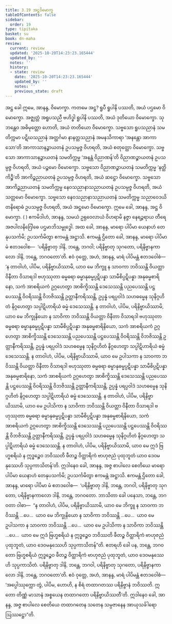```yaml
---
title: 3.19 အဋ္ဌဝိမောက္ခ
tableOfContents: false
sidebar:
  order: 19
type: tipitaka
basket: su
book: dn-maha
review:
  current: review
  updated: '2025-10-20T14:23:23.165444'
  updated_by: ''
  notes: ''
  history:
  - state: review
    date: '2025-10-20T14:23:23.165444'
    updated_by: ''
    notes: ''
    previous_state: draft
---
```



<DynamicBreadcrumb />


<ReviewStatus review={frontmatter.review} showDetails={true} />

<HypothesisAnnotation frontmatter={frontmatter} />

<Division number="174" book="dn-maha" e="ch" v="7" p="94">

<Paragraph number="383" book="dn-maha">
အဋ္ဌ ခေါ ဣမေ, အာနန္ဒ, ဝိမောက္ခာ. ကတမေ အဋ္ဌ? ရူပီ ရူပါနိ ပဿတိ, အယံ ပဌမော ဝိမောက္ခော. အဇ္ဈတ္တံ အရူပသညီ ဗဟိဒ္ဓါ ရူပါနိ ပဿတိ, အယံ ဒုတိယော ဝိမောက္ခော. သုဘန္တေဝ အဓိမုတ္တော ဟောတိ, အယံ တတိယော ဝိမောက္ခော. သဗ္ဗသော ရူပသညာနံ သမတိက္ကမာ ပဋိဃသညာနံ အတ္ထင်္ဂမာ နာနတ္တသညာနံ အမနသိကာရာ ‘အနန္တော အာကာသော’တိ အာကာသာနဉ္စာယတနံ ဥပသမ္ပဇ္ဇ ဝိဟရတိ, အယံ စတုတ္ထော ဝိမောက္ခော. သဗ္ဗသော အာကာသာနဉ္စာယတနံ သမတိက္ကမ္မ ‘အနန္တံ ဝိညာဏန်’တိ ဝိညာဏဉ္စာယတနံ ဥပသမ္ပဇ္ဇ ဝိဟရတိ, အယံ ပဉ္စမော ဝိမောက္ခော. သဗ္ဗသော ဝိညာဏဉ္စာယတနံ သမတိက္ကမ္မ ‘နတ္ထိ ကိဉ္စီ’တိ အာကိဉ္စညာယတနံ ဥပသမ္ပဇ္ဇ ဝိဟရတိ, အယံ ဆဋ္ဌော ဝိမောက္ခော. သဗ္ဗသော အာကိဉ္စညာယတနံ သမတိက္ကမ္မ နေဝသညာနာသညာယတနံ ဥပသမ္ပဇ္ဇ ဝိဟရတိ, အယံ သတ္တမော ဝိမောက္ခော. သဗ္ဗသော နေဝသညာနာသညာယတနံ သမတိက္ကမ္မ သညာဝေဒယိတနိရောဓံ ဥပသမ္ပဇ္ဇ ဝိဟရတိ, အယံ အဋ္ဌမော ဝိမောက္ခော. ဣမေ ခေါ, အာနန္ဒ, အဋ္ဌ ဝိမောက္ခာ.

</Paragraph>
</Division>

<Paragraph number="384" type="center" book="dn-maha">
( )


</Paragraph>

<Division number="175" book="dn-maha" e="ch" v="7" p="94">

<Paragraph number="385" book="dn-maha">
ဧကမိဒါဟံ, အာနန္ဒ, သမယံ ဥရုဝေလာယံ ဝိဟရာမိ နဇ္ဇာ နေရဉ္ဇရာယ တီရေ အဇပါလနိဂြေါဓေ ပဌမာဘိသမ္ဗုဒ္ဓေါ. အထ ခေါ, အာနန္ဒ, မာရော ပါပိမာ ယေနာဟံ တေနုပသင်္ကမိ; ဥပသင်္ကမိတွာ ဧကမန္တံ အဋ္ဌာသိ. ဧကမန္တံ ဌိတော ခေါ, အာနန္ဒ, မာရော ပါပိမာ မံ ဧတဒဝေါစ—  ‘ပရိနိဗ္ဗာတု ဒါနိ, ဘန္တေ, ဘဂဝါ; ပရိနိဗ္ဗာတု သုဂတော, ပရိနိဗ္ဗာနကာလော ဒါနိ, ဘန္တေ, ဘဂဝတော’တိ. ဧဝံ ဝုတ္တေ, အဟံ, အာနန္ဒ, မာရံ ပါပိမန္တံ ဧတဒဝေါစံ—
</Paragraph>

<Paragraph number="386" book="dn-maha">
‘န တာဝါဟံ, ပါပိမ, ပရိနိဗ္ဗာယိဿာမိ, ယာဝ မေ ဘိက္ခူ န သာဝကာ ဘဝိဿန္တိ ဝိယတ္တာ ဝိနီတာ ဝိသာရဒါ ဗဟုဿုတာ ဓမ္မဓရာ ဓမ္မာနုဓမ္မပ္ပဋိပန္နာ သာမီစိပ္ပဋိပန္နာ အနုဓမ္မစာရိနော, သကံ အာစရိယကံ ဥဂ္ဂဟေတွာ အာစိက္ခိဿန္တိ ဒေသေဿန္တိ ပညပေဿန္တိ ပဋ္ဌပေဿန္တိ ဝိဝရိဿန္တိ ဝိဘဇိဿန္တိ ဥတ္တာနီကရိဿန္တိ, ဥပ္ပန္နံ ပရပ္ပဝါဒံ သဟဓမ္မေန သုနိဂ္ဂဟိတံ နိဂ္ဂဟေတွာ သပ္ပါဋိဟာရိယံ ဓမ္မံ ဒေသေဿန္တိ.
</Paragraph>

<Paragraph number="387" book="dn-maha">
န တာဝါဟံ, ပါပိမ, ပရိနိဗ္ဗာယိဿာမိ, ယာဝ မေ ဘိက္ခုနိယော န သာဝိကာ ဘဝိဿန္တိ ဝိယတ္တာ ဝိနီတာ ဝိသာရဒါ ဗဟုဿုတာ ဓမ္မဓရာ ဓမ္မာနုဓမ္မပ္ပဋိပန္နာ သာမီစိပ္ပဋိပန္နာ အနုဓမ္မစာရိနိယော, သကံ အာစရိယကံ ဥဂ္ဂဟေတွာ အာစိက္ခိဿန္တိ ဒေသေဿန္တိ ပညပေဿန္တိ ပဋ္ဌပေဿန္တိ ဝိဝရိဿန္တိ ဝိဘဇိဿန္တိ ဥတ္တာနီကရိဿန္တိ, ဥပ္ပန္နံ ပရပ္ပဝါဒံ သဟဓမ္မေန သုနိဂ္ဂဟိတံ နိဂ္ဂဟေတွာ သပ္ပါဋိဟာရိယံ ဓမ္မံ ဒေသေဿန္တိ.
</Paragraph>

<Paragraph number="388" book="dn-maha">
န တာဝါဟံ, ပါပိမ, ပရိနိဗ္ဗာယိဿာမိ, ယာဝ မေ ဥပါသကာ န သာဝကာ ဘဝိဿန္တိ ဝိယတ္တာ ဝိနီတာ ဝိသာရဒါ ဗဟုဿုတာ ဓမ္မဓရာ ဓမ္မာနုဓမ္မပ္ပဋိပန္နာ သာမီစိပ္ပဋိပန္နာ အနုဓမ္မစာရိနော, သကံ အာစရိယကံ ဥဂ္ဂဟေတွာ အာစိက္ခိဿန္တိ ဒေသေဿန္တိ ပညပေဿန္တိ ပဋ္ဌပေဿန္တိ ဝိဝရိဿန္တိ ဝိဘဇိဿန္တိ ဥတ္တာနီကရိဿန္တိ, ဥပ္ပန္နံ ပရပ္ပဝါဒံ သဟဓမ္မေန သုနိဂ္ဂဟိတံ နိဂ္ဂဟေတွာ သပ္ပါဋိဟာရိယံ ဓမ္မံ ဒေသေဿန္တိ.
</Paragraph>

<Paragraph number="389" book="dn-maha">
န တာဝါဟံ, ပါပိမ, ပရိနိဗ္ဗာယိဿာမိ, ယာဝ မေ ဥပါသိကာ န သာဝိကာ ဘဝိဿန္တိ ဝိယတ္တာ ဝိနီတာ ဝိသာရဒါ ဗဟုဿုတာ ဓမ္မဓရာ ဓမ္မာနုဓမ္မပ္ပဋိပန္နာ သာမီစိပ္ပဋိပန္နာ အနုဓမ္မစာရိနိယော, သကံ အာစရိယကံ ဥဂ္ဂဟေတွာ အာစိက္ခိဿန္တိ ဒေသေဿန္တိ ပညပေဿန္တိ ပဋ္ဌပေဿန္တိ ဝိဝရိဿန္တိ ဝိဘဇိဿန္တိ ဥတ္တာနီကရိဿန္တိ, ဥပ္ပန္နံ ပရပ္ပဝါဒံ သဟဓမ္မေန သုနိဂ္ဂဟိတံ နိဂ္ဂဟေတွာ သပ္ပါဋိဟာရိယံ ဓမ္မံ ဒေသေဿန္တိ.
</Paragraph>

<Paragraph number="390" book="dn-maha">
န တာဝါဟံ, ပါပိမ, ပရိနိဗ္ဗာယိဿာမိ, ယာဝ မေ ဣဒံ ဗြဟ္မစရိယံ န ဣဒ္ဓဉ္စေဝ ဘဝိဿတိ ဖီတဉ္စ ဝိတ္ထာရိကံ ဗာဟုဇညံ ပုထုဘူတံ ယာဝ ဒေဝမနုဿေဟိ သုပ္ပကာသိတန်’တိ.
</Paragraph>

</Division>
<Division number="176" book="dn-maha" e="ch" v="7" p="95">

<Paragraph number="391" book="dn-maha">
ဣဒါနေဝ ခေါ, အာနန္ဒ, အဇ္ဇ စာပါလေ စေတိယေ မာရော ပါပိမာ ယေနာဟံ တေနုပသင်္ကမိ; ဥပသင်္ကမိတွာ ဧကမန္တံ အဋ္ဌာသိ. ဧကမန္တံ ဌိတော ခေါ, အာနန္ဒ, မာရော ပါပိမာ မံ ဧတဒဝေါစ—  ‘ပရိနိဗ္ဗာတု ဒါနိ, ဘန္တေ, ဘဂဝါ, ပရိနိဗ္ဗာတု သုဂတော, ပရိနိဗ္ဗာနကာလော ဒါနိ, ဘန္တေ, ဘဂဝတော. ဘာသိတာ ခေါ ပနေသာ, ဘန္တေ, ဘဂဝတာ ဝါစာ—  “န တာဝါဟံ, ပါပိမ, ပရိနိဗ္ဗာယိဿာမိ, ယာဝ မေ ဘိက္ခူ န သာဝကာ ဘဝိဿန္တိ …ပေ…  ယာဝ မေ ဘိက္ခုနိယော န သာဝိကာ ဘဝိဿန္တိ …ပေ…  ယာဝ မေ ဥပါသကာ န သာဝကာ ဘဝိဿန္တိ …ပေ…  ယာဝ မေ ဥပါသိကာ န သာဝိကာ ဘဝိဿန္တိ …ပေ…  ယာဝ မေ ဣဒံ ဗြဟ္မစရိယံ န ဣဒ္ဓဉ္စေဝ ဘဝိဿတိ ဖီတဉ္စ ဝိတ္ထာရိကံ ဗာဟုဇညံ ပုထုဘူတံ, ယာဝ ဒေဝမနုဿေဟိ သုပ္ပကာသိတန်”တိ. ဧတရဟိ ခေါ ပန, ဘန္တေ, ဘဂဝတော ဗြဟ္မစရိယံ ဣဒ္ဓဉ္စေဝ ဖီတဉ္စ ဝိတ္ထာရိကံ ဗာဟုဇညံ ပုထုဘူတံ, ယာဝ ဒေဝမနုဿေဟိ သုပ္ပကာသိတံ. ပရိနိဗ္ဗာတု ဒါနိ, ဘန္တေ, ဘဂဝါ, ပရိနိဗ္ဗာတု သုဂတော, ပရိနိဗ္ဗာနကာလော ဒါနိ, ဘန္တေ, ဘဂဝတော’တိ.
</Paragraph>

</Division>
<Division number="177" book="dn-maha" e="ch" v="7" p="96">

<Paragraph number="392" book="dn-maha">
ဧဝံ ဝုတ္တေ, အဟံ, အာနန္ဒ, မာရံ ပါပိမန္တံ ဧတဒဝေါစံ—  ‘အပ္ပေါဿုက္ကော တွံ, ပါပိမ, ဟောဟိ, န စိရံ တထာဂတဿ ပရိနိဗ္ဗာနံ ဘဝိဿတိ. ဣတော တိဏ္ဏံ မာသာနံ အစ္စယေန တထာဂတော ပရိနိဗ္ဗာယိဿတီ’တိ. ဣဒါနေဝ ခေါ, အာနန္ဒ, အဇ္ဇ စာပါလေ စေတိယေ တထာဂတေန သတေန သမ္ပဇာနေန အာယုသင်္ခါရော ဩဿဋ္ဌော”တိ.
</Paragraph>
</Division>
